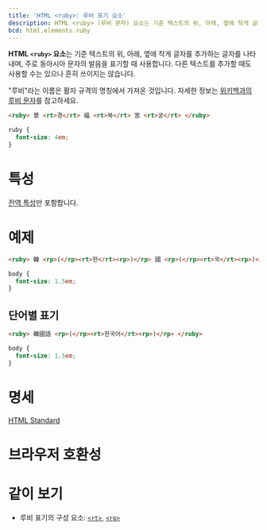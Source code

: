 ```yaml
---
title: 'HTML <ruby>: 루비 표기 요소'
description: HTML <ruby> (루비 문자) 요소는 기준 텍스트의 위, 아래, 옆에 작게 글자를 추가하는 글자를 나타내며, 주로 동아시아 문자의 발음을 표기할 때 사용합니다.
bcd: html.elements.ruby
---
```


**HTML `<ruby>` 요소**는 기준 텍스트의 위, 아래, 옆에 작게 글자를 추가하는 글자를 나타내며, 주로 동아시아 문자의 발음을 표기할 때 사용합니다. 다른 텍스트를 추가할 때도 사용할 수는 있으나 흔히 쓰이지는 않습니다.

"루비"라는 이름은 활자 규격의 명칭에서 가져온 것입니다. 자세한 정보는 [위키백과의 루비 문자](https://ko.wikipedia.org/wiki/%EB%A3%A8%EB%B9%84_%EB%AC%B8%EC%9E%90)를 참고하세요.

```html hidden name=demo
<ruby> 景 <rt>경</rt> 福 <rt>복</rt> 宮 <rt>궁</rt> </ruby>
```

```css hidden name=demo
ruby {
  font-size: 4em;
}
```

<LiveExample height={140} lang="html" name="demo" />

# 특성

[전역 특성](/docs/Web/HTML/Global_attributes)만 포함합니다.

# 예제

```html hidden name=char
<ruby> 韓 <rp>(</rp><rt>한</rt><rp>)</rp> 國 <rp>(</rp><rt>국</rt><rp>)</rp> 語 <rp>(</rp><rt>어</rt><rp>)</rp> </ruby>
```

```css editable=false name=char hidden
body {
  font-size: 1.5em;
}
```

<LiveExample name="char" height={60} />

## 단어별 표기

```html hidden name=word
<ruby> 韓國語 <rp>(</rp><rt>한국어</rt><rp>)</rp> </ruby>
```

```css editable=false name=word hidden
body {
  font-size: 1.5em;
}
```

<LiveExample name="word" height={60} />

# 명세

[HTML Standard](https://html.spec.whatwg.org/multipage/semantics.html#the-ruby-element)

# 브라우저 호환성

<BrowserCompat data={props.bcd} />

# 같이 보기

- 루비 표기의 구성 요소: [`<rt>`](./rt), [`<rp>`](./rp)
